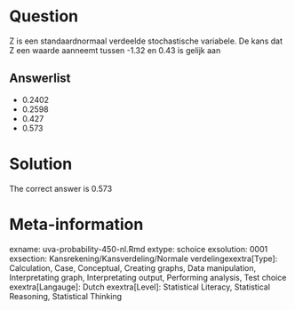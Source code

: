Question
========

Z is een standaardnormaal verdeelde stochastische variabele. De kans dat Z een waarde aanneemt tussen -1.32 en 0.43 is gelijk aan 

Answerlist
----------
* 0.2402
* 0.2598
* 0.427
* 0.573

Solution
========

The correct answer is  0.573 

Meta-information
================
exname: uva-probability-450-nl.Rmd 
extype: schoice 
exsolution: 0001 
exsection: Kansrekening/Kansverdeling/Normale verdelingexextra[Type]: Calculation, Case, Conceptual, Creating graphs, Data manipulation, Interpretating graph, Interpretating output, Performing analysis, Test choice 
exextra[Langauge]: Dutch 
exextra[Level]: Statistical Literacy, Statistical Reasoning, Statistical Thinking 
